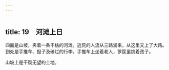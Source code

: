 ```yaml
---
---
---
```

title: 19　河滩上日
---




四面是山坡，夹着一条干枯的河滩。逃荒的人流从三路涌来，从这里又上了大路。到处是手推车、担子及破烂的行李。手推车上坐着老人，箩筐里挑着孩子。

山坡上是干裂无望的土地。